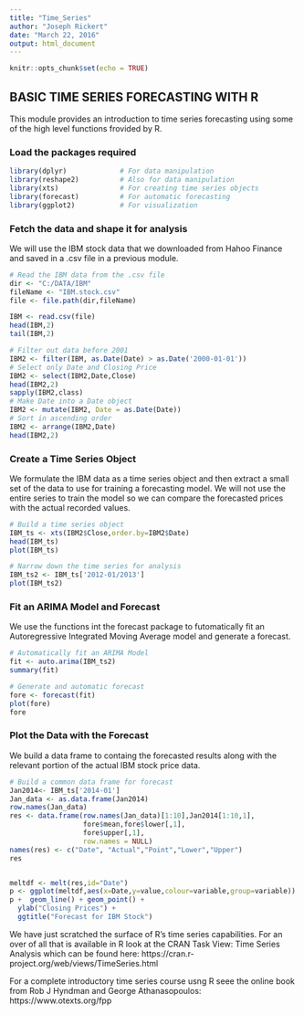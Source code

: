 ---
title: "Time_Series"
author: "Joseph Rickert"
date: "March 22, 2016"
output: html_document
---

```{r setup, include=FALSE}
knitr::opts_chunk$set(echo = TRUE)
```

## BASIC TIME SERIES FORECASTING WITH R
This module provides an introduction to time series forecasting using some of the high level functions frovided by R.

### Load the packages required
```{r}
library(dplyr)             # For data manipulation
library(reshape2)          # Also for data manipulation
library(xts)               # For creating time series objects
library(forecast)          # For automatic forecasting
library(ggplot2)           # For visualization
```  
### Fetch the data and shape it for analysis
We will use the IBM stock data that we downloaded from Hahoo Finance and saved in a .csv file in a previous module.   
```{r}    
# Read the IBM data from the .csv file
dir <- "C:/DATA/IBM"
fileName <- "IBM.stock.csv"
file <- file.path(dir,fileName)

IBM <- read.csv(file)
head(IBM,2)
tail(IBM,2)

# Filter out data before 2001
IBM2 <- filter(IBM, as.Date(Date) > as.Date('2000-01-01'))
# Select only Date and Closing Price
IBM2 <- select(IBM2,Date,Close)
head(IBM2,2)
sapply(IBM2,class)
# Make Date into a Date object
IBM2 <- mutate(IBM2, Date = as.Date(Date))
# Sort in ascending order
IBM2 <- arrange(IBM2,Date)
head(IBM2,2)
```
### Create a Time Series Object
We formulate the IBM data as a time series object and then extract a small set of the data to use for training a forecasting model. We will not use the entire series to train the model so we can compare the forecasted prices with the actual recorded values.
```{r}
# Build a time series object
IBM_ts <- xts(IBM2$Close,order.by=IBM2$Date)
head(IBM_ts)
plot(IBM_ts)

# Narrow down the time series for analysis
IBM_ts2 <- IBM_ts['2012-01/2013']
plot(IBM_ts2)
```  
### Fit an ARIMA Model and Forecast
We use the functions int the forecast package to futomatically fit an Autoregressive Integrated Moving Average model and generate a forecast.   
```{r}
# Automatically fit an ARIMA Model
fit <- auto.arima(IBM_ts2)
summary(fit)

# Generate and automatic forecast
fore <- forecast(fit)
plot(fore)
fore
```
### Plot the Data with the Forecast
We build a data frame to containg the forecasted results along with the relevant portion of the actual IBM stock price data.
```{r}
# Build a common data frame for forecast
Jan2014<- IBM_ts['2014-01']
Jan_data <- as.data.frame(Jan2014)
row.names(Jan_data)
res <- data.frame(row.names(Jan_data)[1:10],Jan2014[1:10,1],
                  fore$mean,fore$lower[,1],
                  fore$upper[,1],
                  row.names = NULL)
names(res) <- c("Date", "Actual","Point","Lower","Upper")
res


meltdf <- melt(res,id="Date")
p <- ggplot(meltdf,aes(x=Date,y=value,colour=variable,group=variable)) 
p +  geom_line() + geom_point() +
  ylab("Closing Prices") +
  ggtitle("Forecast for IBM Stock")
```   
We have just scratched the surface of R's time series capabilities. For an over of all that is available in R look at the CRAN Task View: Time Series Analysis which can be found here: https://cran.r-project.org/web/views/TimeSeries.html

For a complete introductory time series course usng R seee the online book from  Rob J Hyndman and George Athanasopoulos: https://www.otexts.org/fpp

